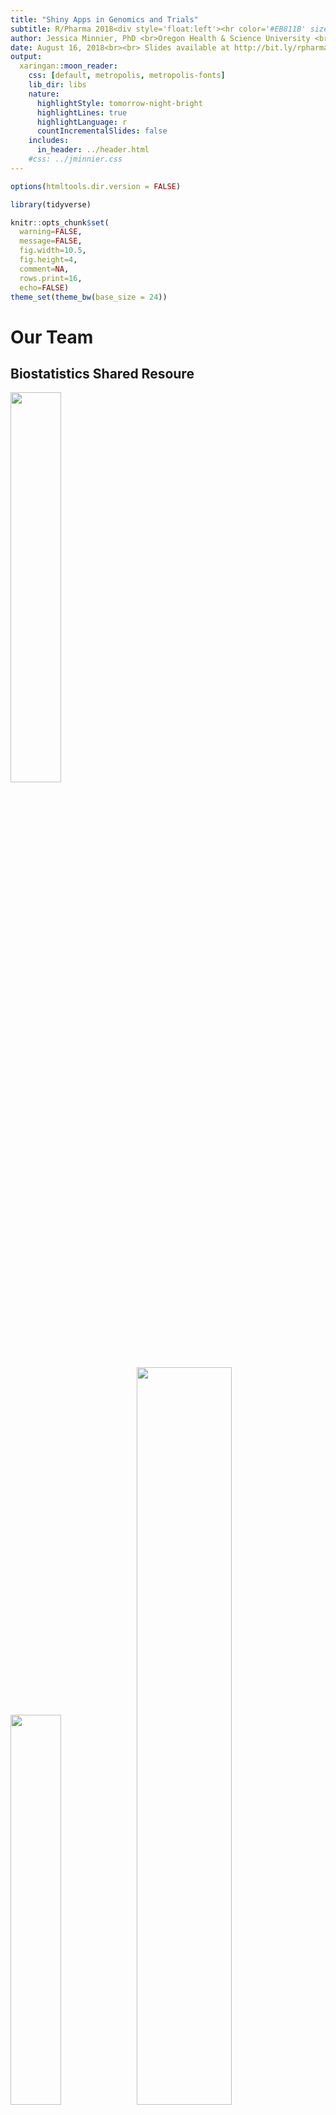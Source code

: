 ```yaml
---
title: "Shiny Apps in Genomics and Trials"
subtitle: R/Pharma 2018<div style='float:left'><hr color='#EB811B' size=1px width=720px></div><br>
author: Jessica Minnier, PhD <br>Oregon Health & Science University <br> <i class="fa fa-twitter fa-fw"></i> @datapointier
date: August 16, 2018<br><br> Slides available at http://bit.ly/rpharma-minnier
output: 
  xaringan::moon_reader:
    css: [default, metropolis, metropolis-fonts]
    lib_dir: libs
    nature:
      highlightStyle: tomorrow-night-bright
      highlightLines: true
      highlightLanguage: r
      countIncrementalSlides: false
    includes:
      in_header: ../header.html      
    #css: ../jminnier.css
---
```


```r
options(htmltools.dir.version = FALSE)

library(tidyverse)

knitr::opts_chunk$set(
  warning=FALSE, 
  message=FALSE, 
  fig.width=10.5, 
  fig.height=4, 
  comment=NA, 
  rows.print=16,
  echo=FALSE)
theme_set(theme_bw(base_size = 24))
```




# Our Team

## Biostatistics Shared Resoure


<img src="figs/knightlogo.jpg" width="40%" height="40%"><br>
<img src="figs/BSRteam2016.jpg" width="40%" height="40%"><img src="figs/BSRteam2017.jpg" width="55%" height="55%">


<!---

# Some Examples

## START: <font style="color: darkorange;">S</font>hiny <font style="color: darkorange;">T</font>ranscriptome<font style="color: darkorange;"> A</font>nalysis<font style="color: darkorange;"> R</font>esource<font style="color: darkorange;"> T</font>ool

RNA-seq/Microarray analysis and visualization

## Drug Combination in Cancer

Drug development

## Adaptive Bayesian Design

Clinical Trials Design
--->
---

class: inverse, center, middle


# Why Shiny?

---

background-image: url(figs/spreadsheetcombo.png)
background-position: center
background-size: 120%

# Motivation: Too many spreadsheets!

---

# An example: START


<font style="color: darkorange;">S</font>hiny 
<font style="color: darkorange;">T</font>ranscriptome
<font style="color: darkorange;">A</font>nalysis
<font style="color: darkorange;">R</font>esource
<font style="color: darkorange;">T</font>ool

<br>
BSR: Jessica Minnier, PhD;
OHSU KCVI: J Sklenar, PhD, A.P. Barnes, PhD, J. Nelson, PhD
<br>
Github: <font style="color: darkorange;">https://github.com/jminnier/STARTapp/</font>
<br>
Shinyapps.io: <font style="color: darkorange;"> https://kcvi.shinyapps.io/START/</font>
<br>
<font style="color: green;">
DATA = <em>RNA-seq gene expression</em>
</font>

<img src="figs/spreadsheet_annotated.png"/>

---

<!---

# Very quick tour

<img src="figs/screencast2_gif.png" />

--->

# Very quick tour

<img src="figs/screencast2.gif" />

<!--- https://gist.github.com/dergachev/4627207 for screencast to gif --->

---

# Data Input

- Input data ~ multiple formats: <font style="color: darkorange;">Special input formats</font>
- Interface with other software? <font style="color: darkorange;">Export special formats</font>

<img src="figs/start_input_options.png"></img>
<img src="figs/start_dropdown_analysis.png" height="35%" width="35%"></img>

---

# Data Exploration: Interactive

![](figs/start_scatterplot.png)
---

# Drug Development

## Combination Therapy $\rightarrow$ Visualize drug synergy

*BSR*: Andy Kaempf, MS & Tomi Mori, PhD<br>
*Knight Cancer Leukemia Team*:  Steve Kurtz, PhD & Chris Eide, B.A.


![](figs/combo1.png)


<!-- --- -->
<!-- class: clear -->

<!-- ![](figs/combo3.png) -->

---
class: clear

![](figs/combo4.png)


---

# Clinical Trials Methods

## Bayesian Adaptive Design

$\rightarrow$ An Adaptive Bayesian Sequential Design for Determining the Subject-Specific Optimal Treatment Length
(manuscript in progress)

https://bayesiantrial.shinyapps.io/Bayesian12/

*BSR*: Yiyi Chen, PhD; Lina Gao, PhD<br>
*OHSU*: Zunqiu Chen, MS; Matthew F Halsey, PhD; Jodi Lapidus, PhD

- Select directions and weights of various outcomes
- Determine potential length of treatment to be evaluated
- Upload data
- Potential actions: Escalate; De-escalate; Stay

![](figs/bayes0.png)
---

# General App & Trial Specific

![](figs/bayes2.png)

---

class:clear

![](figs/bayes1.png)



---
class: inverse, middle, center
# Tips/Lessons Learned

---

# Present QA plots up front

<img src="figs/start_qa.png" width="800px">

---

# Provide Instructions!


<img src="figs/start_instruct.png" width="800px">

---

# Old fasioned debugging/logging works

![](figs/start_error.png)

---

# Conclusions

- R Shiny can be a tool to creatively interact with data
- Improve collaboration and promote your methods
- Avoid repetitive analyses and visualizations
- Instructions, data checks/QA are vital

## START

- working on extensions to single-cell and proteomics specific analyses and visualizations
- (one day) switch to use modules
- we welcome collaboration!

---

# Thank you!
<br>

Contact me: <i class="fa fa-envelope fa-fw"></i> minnier-[at]-ohsu.edu, <i class="fa fa-twitter fa-fw"></i> [datapointier](https://twitter.com/datapointier), <i class="fa fa-github fa-fw"></i> [jminnier](https://github.com/jminnier/)

START: http://jessicaminnier.com/STARTapp/

RELATED SLIDES ON SHINY (Challenges/Responsibilities):
- Data Day Texas <http://bit.ly/shiny-ddtx>
- CSP: <http://bit.ly/shiny-csp18>

Slides available at  <font style="text-transform: lowercase;"><http://bit.ly/rpharma-minnier></font> <br>

Code for slides available at <https://github.com/jminnier/talks_etc>

Slides created via the R package [xaringan](https://github.com/yihui/xaringan) by [Yihui Xie](https://twitter.com/xieyihui?lang=en) with the metropolis theme

